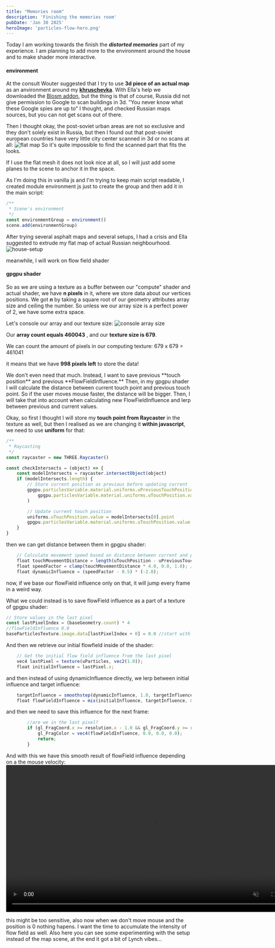 ```yaml
---
title: "Memories room"
description: 'Finishing the memories room'
pubDate: 'Jan 30 2025'
heroImage: 'particles-flow-hero.png'
---
```


Today I am working towards the finish the ***distorted memories*** part of my experience. I am planning to add more to the environment around the house and to make shader more interactive.

#### environment
At the consult Wouter suggested that I try to use **3d piece of an actual map** as an anvironment around my **[khruschevka](https://en.wikipedia.org/wiki/Khrushchevka)**.
With Ella's help we downloaded the [Blosm addon](https://github.com/vvoovv/blosm), but the thing is that of course, Russia did not give permission to Google to scan buildings in 3d.
"You never know what these Google spies are up to" I thought, and checked Russian maps sources, but you can not get scans out of there.

Then I thought okay, the post-soviet urban areas are not so exclusive and they don't solely exist in Russia, but then I found out that post-soviet european countries have very little city center scanned in 3d or no scans at all:
![flat map](/shaders-research-blog/images/flat-map-scan.jpg)
So it's quite impossible to find the scanned part that fits the looks.

If I use the flat mesh it does not look nice at all, so I will just add some planes to the scene to anchor it in the space.

As I'm doing this in vanilla js and I'm trying to keep main script readable, I created module environment js just to create the group and then add it in the main script:
```javascript
/**
 * Scene's environment
 */
const environmentGroup = environment()
scene.add(environmentGroup)
```

After trying several asphalt maps and several setups, I had a crisis and Ella suggested to extrude my flat map of actual Russian neighbourhood.
![house-setup](/shaders-research-blog/images/house-setup.png)

meanwhile, I will work on flow field shader

#### gpgpu shader
So as we are using a texture as a buffer between our "compute" shader and actual shader, we have **n pixels** in it, where we store data about our vertices positions.
We got ***n*** by taking a square root of our geometry attributes array size and ceiling the number. So unless we our array size is a perfect power of 2, we have some extra space.

Let's console our array and our texture size:
![console array size](/shaders-research-blog/images/console-array-size.png)

Our **array count equals 460043** , and our **texture size is 679**.

We can count the amount of pixels in our computing texture:
679 x 679 = 461041

it means that we have **998 pixels left** to store the data!

<Takeaway>
We don't even need that much. Instead, I want to save previous **touch position** and previous **FlowFieldInfluence.** Then, in my gpgpu shader I will calculate the distance between current touch point and previous touch point.
So if the user moves mouse faster, the distance will be bigger. Then, I will take that into account when calculating new FlowFieldInfluence and lerp between previous and current values.
</Takeaway>

Okay, so first I thought I will store my **touch point from Raycaster** in the texture as well, but then I realised as we are changing it **within javascript**, we need to use **uniform** for that:
```javascript
/**
 * Raycasting
 */
const raycaster = new THREE.Raycaster()

const checkIntersects = (object) => {
    const modelIntersects = raycaster.intersectObject(object)
    if (modelIntersects.length) {
        // Store current position as previous before updating current
        gpgpu.particlesVariable.material.uniforms.uPreviousTouchPosition.value.copy(
            gpgpu.particlesVariable.material.uniforms.uTouchPosition.value
        )

        // Update current touch position
        uniforms.uTouchPosition.value = modelIntersects[0].point
        gpgpu.particlesVariable.material.uniforms.uTouchPosition.value = modelIntersects[0].point
    }
}
```

then we can get distance between them in gpgpu shader:
```javascript
    // Calculate movement speed based on distance between current and previous touch positions
    float touchMovementDistance = length(uTouchPosition - uPreviousTouchPosition);
    float speedFactor = clamp(touchMovementDistance * 4.0, 0.0, 1.0); // still tweaking sensitivity factor
    float dynamicInfluence = (speedFactor - 0.5) * (-2.0); 
```
now, if we base our flowField influence only on that, it will jump every frame in a weird way.

What we could instead is to save flowField influence as a part of a texture of gpgpu shader:
```javascript
// Store values in the last pixel
const lastPixelIndex = (baseGeometry.count) * 4
//flowFieldInfluence 0.0
baseParticlesTexture.image.data[lastPixelIndex + 0] = 0.0 //start with 0.0
```

And then we retrieve our initial flowfield inside of the shader:
```javascript
    // Get the initial flow field influence from the last pixel
    vec4 lastPixel = texture(uParticles, vec2(1.0));
    float initialInfluence = lastPixel.x;
```
and then instead of using dynamicInfluence directly, we lerp between initial influence and target influence:

```javascript
    targetInfluence = smoothstep(dynamicInfluence, 1.0, targetInfluence);
    float flowFieldInfluence = mix(initialInfluence, targetInfluence, 0.5);
```
and then we need to save this influence for the next frame:

```javascript
        //are we in the last pixel?
        if (gl_FragCoord.x >= resolution.x - 1.0 && gl_FragCoord.y >= resolution.y - 1.0) {
            gl_FragColor = vec4(flowFieldInfluence, 0.0, 0.0, 0.0);
            return;
        }
```
And with this we have this smooth result of flowField influence depending on a the mouse velocity:
<video controls muted autopolay loop width="800" src="/shaders-research-blog/images/flow-field-khruschevka-2.mp4"></video>


this might be too sensitive, also now when we don't move mouse and the position is 0 nothing hapens. I want the time to accumulate the intensity of flow field as well.
Also here you can see some experimenting with the setup instead of the map scene, at the end it got a bit of Lynch vibes...